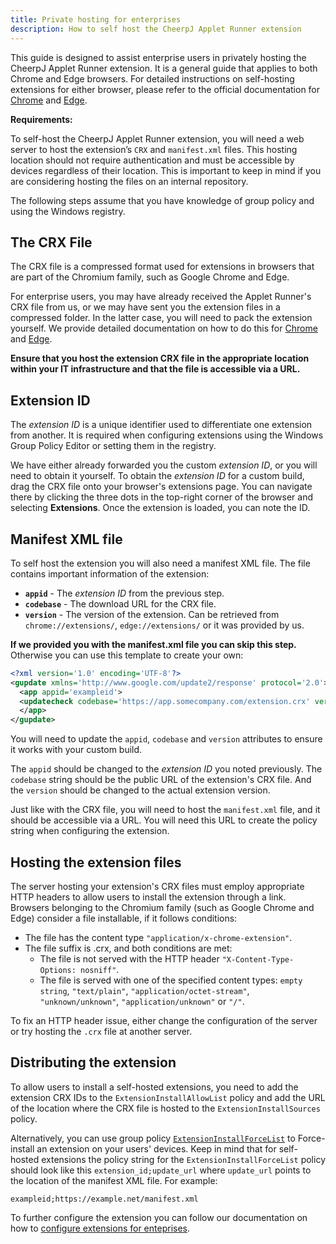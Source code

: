 ```yaml
---
title: Private hosting for enterprises
description: How to self host the CheerpJ Applet Runner extension
---
```


This guide is designed to assist enterprise users in privately hosting the CheerpJ Applet Runner extension.
It is a general guide that applies to both Chrome and Edge browsers.
For detailed instructions on self-hosting extensions for either browser, please refer to the official documentation for [Chrome](https://support.google.com/chrome/a/answer/9296680?hl=en&ref_topic=9023098&sjid=12568219374083512432-EU)
and [Edge](https://learn.microsoft.com/en-us/deployedge/microsoft-edge-manage-extensions-webstore).

**Requirements:**

To self-host the CheerpJ Applet Runner extension, you will need a web server to host the extension’s `CRX` and `manifest.xml` files.
This hosting location should not require authentication and must be accessible by devices regardless of their location.
This is important to keep in mind if you are considering hosting the files on an internal repository.

The following steps assume that you have knowledge of group policy and using the Windows registry.

## The CRX File

The CRX file is a compressed format used for extensions in browsers that are part of the Chromium family, such as Google Chrome and Edge.

For enterprise users, you may have already received the Applet Runner's CRX file from us, or we may have sent you the extension files in a compressed folder.
In the latter case, you will need to pack the extension yourself. We provide detailed documentation on how to do this for [Chrome](/docs/cheerpj-applet-runner/guides/packing-extension-chrome) and
[Edge](/docs/cheerpj-applet-runner/guides/packing-extension-edge).

**Ensure that you host the extension CRX file in the appropriate location within your IT infrastructure and that the file is accessible via a URL.**

## Extension ID

The _extension ID_ is a unique identifier used to differentiate one extension from another.
It is required when configuring extensions using the Windows Group Policy Editor or setting them in the registry.

We have either already forwarded you the custom _extension ID_, or you will need to obtain it yourself. To obtain the _extension ID_ for a custom build, drag the CRX file onto your browser's extensions page.
You can navigate there by clicking the three dots in the top-right corner of the browser and selecting **Extensions**. Once the extension is loaded, you can note the ID.

## Manifest XML file

To self host the extension you will also need a manifest XML file. The file contains important information of the extension:

- **`appid`** - The _extension ID_ from the previous step.
- **`codebase`** - The download URL for the CRX file.
- **`version`** - The version of the extension. Can be retrieved from `chrome://extensions/`, `edge://extensions/` or it was provided by us.

**If we provided you with the manifest.xml file you can skip this step.**
Otherwise you can use this template to create your own:

```xml
<?xml version='1.0' encoding='UTF-8'?>
<gupdate xmlns='http://www.google.com/update2/response' protocol='2.0'>
  <app appid='exampleid'>
  <updatecheck codebase='https://app.somecompany.com/extension.crx' version='1.0' />
  </app>
</gupdate>
```

You will need to update the `appid`, `codebase` and `version` attributes to ensure it works with your custom build.

The `appid` should be changed to the _extension ID_ you noted previously. The `codebase` string should be the public URL of the extension's CRX file.
And the `version` should be changed to the actual extension version.

Just like with the CRX file, you will need to host the `manifest.xml` file, and it should be accessible via a URL.
You will need this URL to create the policy string when configuring the extension.

## Hosting the extension files

The server hosting your extension's CRX files must employ appropriate HTTP headers to allow users to install the extension through a link.
Browsers belonging to the Chromium family (such as Google Chrome and Edge) consider a file installable, if it follows conditions:

- The file has the content type `"application/x-chrome-extension"`.
- The file suffix is .crx, and both conditions are met:
  - The file is not served with the HTTP header `"X-Content-Type-Options: nosniff"`.
  - The file is served with one of the specified content types: `empty string`, `"text/plain"`, `"application/octet-stream"`, `"unknown/unknown"`, `"application/unknown"` or `"/"`.

To fix an HTTP header issue, either change the configuration of the server or try hosting the `.crx` file at another server.

## Distributing the extension

To allow users to install a self-hosted extensions, you need to add the extension CRX IDs to the `ExtensionInstallAllowList` policy
and add the URL of the location where the CRX file is hosted to the `ExtensionInstallSources` policy.

Alternatively, you can use group policy [`ExtensionInstallForceList`](https://learn.microsoft.com/en-us/deployedge/microsoft-edge-manage-extensions-policies#force-install-an-extension) to Force-install an extension on your users' devices.
Keep in mind that for self-hosted extensions the policy string for the `ExtensionInstallForceList` policy should look like this `extension_id;update_url` where `update_url` points to the location of the manifest XML
file. For example:

```
exampleid;https://example.net/manifest.xml
```

To further configure the extension you can follow our documentation on how to [configure extensions for enteprises](/docs/cheerpj-applet-runner/guides/configure-extension-for-enterprises).
